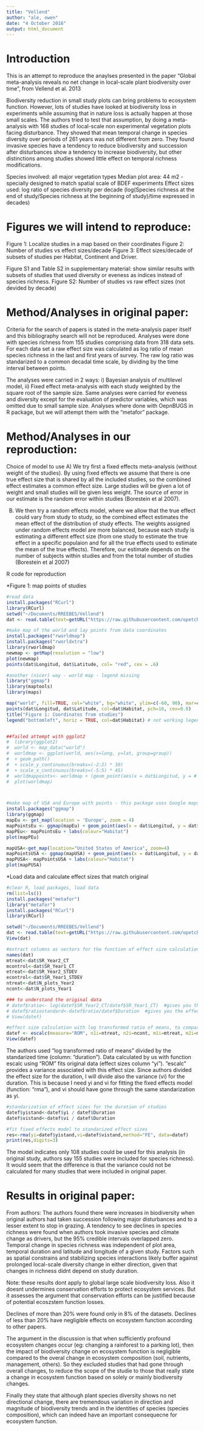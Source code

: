 ```yaml
---
title: "Vellend"
author: "ale, owen"
date: "4 October 2016"
output: html_document
---
```


# Introduction


This is an attempt to reproduce the anaylses presented in the paper "Global meta-analysis reveals no net change in local-scale plant biodiversity over time", from Vellend et al. 2013

Biodiversity reduction in small study plots can bring problems to ecosystem function. However, lots of studies have looked at biodiversity loss in experiments while assuming that in nature loss is actually happen at those small scales. The authors tried to test that assumption, by doing a meta-analysis with 168 studies of local-scale non experimental vegetation plots facing disturbance. They showed that mean temporal change in species diversity over periods of 261 years was not different from zero. They found invasive species have a tendency to reduce biodiversity and succession after disturbances show a tendency to increase biodiversity, but other distinctions among studies showed little effect on temporal richness modifications. 

Species involved: all major vegetation types
Median plot area: 44 m2 - specially designed to match spatial scale of BDEF experiments
Effect sizes used: log ratio of species diversity per decade (log(Species richness at the end of study/Species richness at the beginning of study)/time expressed in decades)



# Figures we will intend to reproduce: 

Figure 1: Localize studies in a map based on their coordinates
Figure 2: Number of studies vs effect sizes/decade 
Figure 3: Effect sizes/decade of subsets of studies per Habitat, Continent and Driver. 

Figure S1 and Table S2 in supplementary material: show similar results with subsets of studies that used diversity or eveness as indices instead of species richness. 
Figure S2: Number of studies vs raw effect sizes (not devided by decade)






# Method/Analyses in original paper: 
Criteria for the search of papers is stated in the meta-analysis paper itself and this bibliography search will not be reproduced.
Analyses were done with species richness from 155 studies comprising data from 318 data sets. For each data set a raw effect size was calculated as log ratio of mean species richness in the last and first years of survey. The raw log ratio was standarized to a common decadal time scale, by dividing by the time interval between points. 

The analyses were carried in 2 ways: i) Bayesian analysis of multilevel model, ii) Fixed effect meta-analysis with each study weighted by the square root of the sample size. 
Same analyses were carried for eveness and diversity except for the evaluation of predictor variables, which was omitted due to small sample size. Analyses where done with OepnBUGS in R package, but we will attempt them with the "metafor" package. 

# Method/Analyses in our reproduction: 
Choice of model to use
A) We try first a fixed effects meta-analysis (without weight of the studies). By using fixed effects we assume that there is one true effect size that is shared by all the included studies, so the combined effect estimates a common effect size. Large studies will be given a lot of weight and small studies will be given less weight. The source of error in our estimate is the random error within studies (Borestein et al 2007). 

B) We then try a random effects model, where we allow that the true effect could vary from study to study, so the combined effect estimates the mean effect of the distribution of study effects. The weights assigned under random effects model are more balanced, because each study is estimating a different effect size (from one study to estimate the true effect in a specific populaion and for all the true effects used to estimate the mean of the true effects). Therefore, our estimate depends on the number of subjects within studies and from the total number of studies (Borestein et al 2007)

R code for reproduction

*Figure 1: map points of studies

```r
#read data
install.packages("RCurl")
library(RCurl)
setwd("~/Documents/RREEBES/Vellend")
dat <- read.table(text=getURL("https://raw.githubusercontent.com/opetchey/RREEBES/master/Vellend/vellend%20analyses%20reproduction/vellend_original_data.txt"), check.names=FALSE, header=TRUE) 

#make map of the world and lay points from data coordinates
install.packages("rworldmap")
install.packages("rworldxtra")
library(rworldmap)
newmap <- getMap(resolution = "low")
plot(newmap)
points(dat$Longitud, dat$Latitude, col= "red", cex = .6)

#another (nicer) way - world map - legend missing
library("ggmap")
library(maptools)
library(maps)

map("world", fill=TRUE, col="white", bg="white", ylim=c(-60, 90), mar=c(0,0,0,0))
points(dat$Longitud, dat$Latitude, col=dat$Habitat, pch=16, cex=0.8)
title("Figure 1: Coordinates from studies")
legend("bottomleft", horiz = TRUE, col=dat$Habitat) # not working legend


##failed attempt with ggplot2
#  library(ggplot2)
#  world <- map_data("world")
#  worldmap <- ggplot(world, aes(x=long, y=lat, group=group)) 
#  + geom_path() 
#  + scale_y_continuous(breaks=(-2:2) * 30) 
#  + scale_x_continuous(breaks=(-5:5) * 45) 
#  worldmappoints<- worldmap + (geom_point(aes(x = dat$Longitud, y = #  dat$Latitude, colour=dat$Habitat), data=dat)
#  plot(worldmap)



#make map of USA and Europe with points - this package uses Google maps
install.packages("ggmap")
library(ggmap)
mapEu <- get_map(location = 'Europe', zoom = 4)
mapPointsEu <- ggmap(mapEu) + geom_point(aes(x = dat$Longitud, y = dat$Latitude, colour=dat$Habitat), data = dat, alpha = 1)
mapPEu<- mapPointsEu + labs(colour="Habitat")
plot(mapPEu)

mapUSA<-get_map(location="United States of America", zoom=4)
mapPointsUSA <- ggmap(mapUSA) + geom_point(aes(x = dat$Longitud, y = dat$Latitude, colour= dat$Habitat), data = dat, alpha = 1)
mapPUSA<- mapPointsUSA + labs(colour="Habitat")
plot(mapPUSA)

```


*Load data and calculate effect sizes that match original

```r
#clear R, load packages, load data
rm(list=ls())
install.packages("metafor")
library("metafor")
install.packages("RCurl")
library(RCurl)

setwd("~/Documents/RREEBES/Vellend")
dat <- read.table(text=getURL("https://raw.githubusercontent.com/opetchey/RREEBES/master/Vellend/vellend%20analyses%20reproduction/vellend_original_data.txt"), check.names=FALSE, header=TRUE) 
View(dat)

#extract columns as vectors for the function of effect size calculation
names(dat)
mtreat<-dat$SR_Year2_CT
mcontrol<-dat$SR_Year1_CT
etreat<-dat$SR_Year2_STDEV
econtrol<-dat$SR_Year1_STDEV
ntreat<-dat$N_plots_Year2
ncont<-dat$N_plots_Year1

### to understand the original data
# datef$ratio<- log(datef$SR_Year2_CT/datef$SR_Year1_CT)  #gives you the simple log ratio between means that in original data is named"log_SR_ratio"
# datef$ratiostandard<-datef$ratio/datef$Duration  #gives you the effect size standarized that they claim to have used in the paper
# View(datef)

#effect size calculation with log transformed ratio of means, to compare with authors calculation in column "log_SR_ratio"
datef <- escalc(measure="ROM", n1i=ntreat, n2i=ncont, m1i=mtreat, m2i=mcontrol, sd1i=etreat, sd2i=etreat, data=dat)
View(datef)


```

The authors used "log transformed ratio of means" divided by the standarized time (column: "duration"). Data calculated by us with function escalc using "ROM" fits original data (effect sizes column "yi"). "escalc" provides a variance associated with this effect size. Since authors divided the effect size for the duration, I will divide also the variance (vi) for the duration. This is because I need yi and vi for fitting the fixed effects model (function: "rma"), and vi should have gone through the same standarization as yi. 

```r

#standarization of effect sizes for the duration of studies
datef$yistand<-datef$yi / datef$Duration
datef$vistand<-datef$vi / datef$Duration

#fit fixed effects model to standarized effect sizes
res<-rma(yi=datef$yistand,vi=datef$vistand,method="FE", data=datef)
print(res,digits=3)
```

The model indicates only 108 studies could be used for this analysis (in original study, authors say 155 studies were included for species richness). It would seem that the difference is that the variance could not be calculated for many studies that were included in original paper. 



# Results in original paper:
From authors:
The authors found there were increases in biodiversity when original authors had taken succession following major disturbances and to a lesser extent to stop in grazing. A tendency to see declines in species richness were found when authors took invasive species and climate change as drivers, but the 95% credible intervals overlapped zero. 
Temporal change in species richness was independent of plot area, temporal duration and latitude and longitude of a given study. Factors such as spatial constrains and stabilizing species interactions likely buffer against prolonged local-scale diversity change in either direction, given that changes in richness didnt depend on study duration. 

Note: these results dont apply to global large scale biodiversity loss. Also it doesnt undermines conservation efforts to protect ecosystem services. But it assesses the argument that conservation efforts can be justified because of potential ecoszstem function losses. 

Declines of more than 20% were found only in 8% of the datasets. Declines of less than 20% have negligible effects on ecosystem function according to other papers. 

The argument in the discussion is that when sufficiently profound ecosystem changes occur (eg: changing a rainforest to a parking lot), then the impact of biodiversity change on ecosystem function is negligible compared to the overal change in ecosystem composition (soil, nutrients, management, others). So they excluded studies that had gone through overall changes, to reduce the scope of the studie to those that really state a change in ecosystem function based on solely or mainly biodiversity changes. 

Finally they state that although plant species diversity shows no net directional change, there are tremendous variation in direction and magnitude of biodiversity trends and in the identities of species (species composition), which can indeed have an important consequecne for ecosystem function. 


